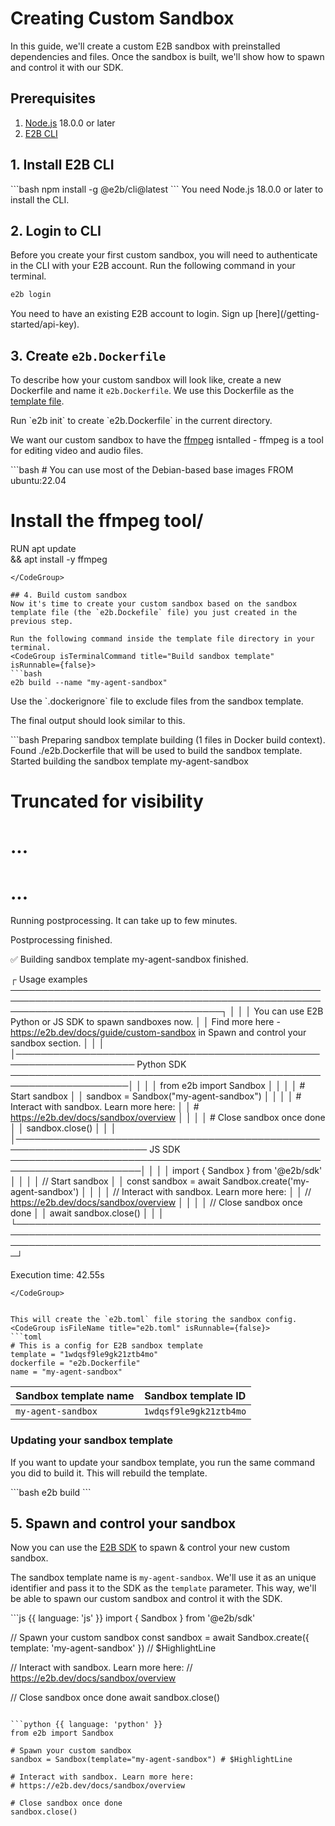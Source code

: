 
# Creating Custom Sandbox

In this guide, we'll create a custom E2B sandbox with preinstalled dependencies and files.
Once the sandbox is built, we'll show how to spawn and control it with our SDK.

## Prerequisites
1. [Node.js](https://nodejs.org/) 18.0.0 or later
1. [E2B CLI](/cli/installation)

## 1. Install E2B CLI

<CodeGroup isTerminalCommand title="Install CLI" isRunnable={false}>
```bash
npm install -g @e2b/cli@latest
```
</CodeGroup>

<Note>
You need Node.js 18.0.0 or later to install the CLI.
</Note>

## 2. Login to CLI
Before you create your first custom sandbox, you will need to authenticate in the CLI with your E2B account.
Run the following command in your terminal.
<CodeGroup isTerminalCommand title="Login to CLI" isRunnable={false}>
```bash
e2b login
```
</CodeGroup>

<Note>
You need to have an existing E2B account to login. Sign up [here](/getting-started/api-key).
</Note>

## 3. Create `e2b.Dockerfile`
To describe how your custom sandbox will look like, create a new Dockerfile and name it `e2b.Dockerfile`.
We use this Dockerfile as the [template file](/sandbox/templates/template-file).

<Note>
Run `e2b init` to create `e2b.Dockerfile` in the current directory.
</Note>

We want our custom sandbox to have the [ffmpeg](https://www.ffmpeg.org/) isntalled - ffmpeg is a tool for editing video and audio files.

<CodeGroup isFileName title="e2b.Dockerfile" isRunnable={false}>
```bash
# You can use most of the Debian-based base images
FROM ubuntu:22.04

# Install the ffmpeg tool/
RUN apt update \
    && apt install -y ffmpeg
```
</CodeGroup>

## 4. Build custom sandbox
Now it's time to create your custom sandbox based on the sandbox template file (the `e2b.Dockefile` file) you just created in the previous step.

Run the following command inside the template file directory in your terminal.
<CodeGroup isTerminalCommand title="Build sandbox template" isRunnable={false}>
```bash
e2b build --name "my-agent-sandbox"
```
</CodeGroup>

<Note>
Use the `.dockerignore` file to exclude files from the sandbox template.
</Note>

The final output should look similar to this.

<CodeGroup title="Build output" isRunnable={false}>
```bash
Preparing sandbox template building (1 files in Docker build context).
Found ./e2b.Dockerfile that will be used to build the sandbox template.
Started building the sandbox template my-agent-sandbox

# Truncated for visibility
# ...
# ...

Running postprocessing. It can take up to few minutes.

Postprocessing finished.

✅ Building sandbox template my-agent-sandbox finished.

┌ Usage examples ──────────────────────────────────────────────────────────────────────────────────────────────────────────────────────────────────────┐
│                                                                                                                                                      │
│  You can use E2B Python or JS SDK to spawn sandboxes now.                                                                                            │
│  Find more here - https://e2b.dev/docs/guide/custom-sandbox in Spawn and control your sandbox section.                                               │
│                                                                                                                                                      │
│───────────────────────────────────────────────────────────────────── Python SDK ─────────────────────────────────────────────────────────────────────│
│                                                                                                                                                      │
│  from e2b import Sandbox                                                                                                                             │
│                                                                                                                                                      │
│  # Start sandbox                                                                                                                                     │
│  sandbox = Sandbox("my-agent-sandbox")                                                                                                               │
│                                                                                                                                                      │
│  # Interact with sandbox. Learn more here:                                                                                                           │
│  # https://e2b.dev/docs/sandbox/overview                                                                                                             │
│                                                                                                                                                      │
│  # Close sandbox once done                                                                                                                           │
│  sandbox.close()                                                                                                                                     │
│                                                                                                                                                      │
│─────────────────────────────────────────────────────────────────────── JS SDK ───────────────────────────────────────────────────────────────────────│
│                                                                                                                                                      │
│  import { Sandbox } from '@e2b/sdk'                                                                                                                  │
│                                                                                                                                                      │
│  // Start sandbox                                                                                                                                    │
│  const sandbox = await Sandbox.create('my-agent-sandbox')                                                                                            │
│                                                                                                                                                      │
│  // Interact with sandbox. Learn more here:                                                                                                          │
│  // https://e2b.dev/docs/sandbox/overview                                                                                                            │
│                                                                                                                                                      │
│  // Close sandbox once done                                                                                                                          │
│  await sandbox.close()                                                                                                                               │
│                                                                                                                                                      │
└──────────────────────────────────────────────────────────────────────────────────────────────────────────────────────────────────────────────────────┘

Execution time: 42.55s
```
</CodeGroup>


This will create the `e2b.toml` file storing the sandbox config.
<CodeGroup isFileName title="e2b.toml" isRunnable={false}>
```toml
# This is a config for E2B sandbox template
template = "1wdqsf9le9gk21ztb4mo"
dockerfile = "e2b.Dockerfile"
name = "my-agent-sandbox"
```
</CodeGroup>

| Sandbox template name | Sandbox template ID |
---|---|
|`my-agent-sandbox`|`1wdqsf9le9gk21ztb4mo`|

### Updating your sandbox template
If you want to update your sandbox template, you run the same command you did to build it.
This will rebuild the template.

<CodeGroup isTerminalCommand title="Update sandbox template" isRunnable={false}>
```bash
e2b build
```
</CodeGroup>

## 5. Spawn and control your sandbox

Now you can use the [E2B SDK](/getting-started/installation) to spawn & control your new custom sandbox.

The sandbox template name is `my-agent-sandbox`. We'll use it as an unique identifier and pass it to the SDK as the `template` parameter.
This way, we'll be able to spawn our custom sandbox and control it with the SDK.

<CodeGroup title="Spawn & control your custom sandbox" isRunnable={true}>
```js {{ language: 'js' }}
import { Sandbox } from '@e2b/sdk'

// Spawn your custom sandbox
const sandbox = await Sandbox.create({ template: 'my-agent-sandbox' }) // $HighlightLine

// Interact with sandbox. Learn more here:
// https://e2b.dev/docs/sandbox/overview

// Close sandbox once done
await sandbox.close()
```

```python {{ language: 'python' }}
from e2b import Sandbox

# Spawn your custom sandbox
sandbox = Sandbox(template="my-agent-sandbox") # $HighlightLine

# Interact with sandbox. Learn more here:
# https://e2b.dev/docs/sandbox/overview

# Close sandbox once done
sandbox.close()
```
</CodeGroup>
